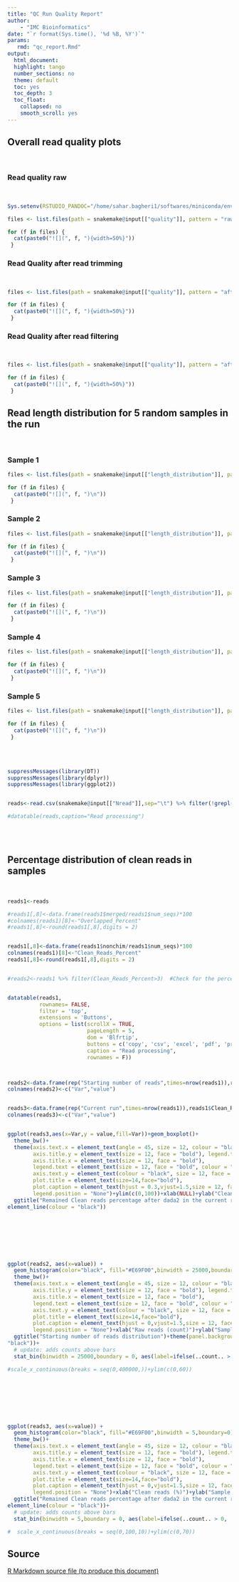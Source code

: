 ```yaml
---
title: "QC Run Quality Report"
author:
    - "IMC Bioinformatics"
date: "`r format(Sys.time(), '%d %B, %Y')`"
params:
   rmd: "qc_report.Rmd"
output:
  html_document:
  highlight: tango
  number_sections: no
  theme: default
  toc: yes
  toc_depth: 3
  toc_float:
    collapsed: no
    smooth_scroll: yes
---
```




## Overall read quality plots {.tabset .tabset-fade}

<br>

### Read quality raw 

<br>



```r
Sys.setenv(RSTUDIO_PANDOC="/home/sahar.bagheri1/softwares/miniconda/envs/rmd/bin")

files <- list.files(path = snakemake@input[["quality"]], pattern = "raw", full.names = TRUE)

for (f in files) {
  cat(paste0("![](", f, "){width=50%}"))
 }

```


### Read Quality after read trimming

<br>

```r

files <- list.files(path = snakemake@input[["quality"]], pattern = "afterQC", full.names =TRUE)

for (f in files) {
  cat(paste0("![](", f, "){width=50%}"))
 }
```


### Read Quality after read filtering

<br>

```r

files <- list.files(path = snakemake@input[["quality"]], pattern = "afterdada2", full.names =TRUE)

for (f in files) {
  cat(paste0("![](", f, "){width=50%}"))
 }
```


## Read length distribution for 5 random samples in the run {.tabset .tabset-fade}

<br>

### Sample 1

```r

files <- list.files(path = snakemake@input[["length_distribution"]], pattern = "S1", full.names =TRUE)

for (f in files) {
  cat(paste0("![](", f, ")\n"))
 }

```



### Sample 2

```r

files <- list.files(path = snakemake@input[["length_distribution"]], pattern = "S2", full.names =TRUE)

for (f in files) {
  cat(paste0("![](", f, ")\n"))
 }
```



### Sample 3

```r

files <- list.files(path = snakemake@input[["length_distribution"]], pattern = "S3", full.names =TRUE)

for (f in files) {
  cat(paste0("![](", f, ")\n"))
 }
```



### Sample 4

```r

files <- list.files(path = snakemake@input[["length_distribution"]], pattern = "S4", full.names =TRUE)

for (f in files) {
  cat(paste0("![](", f, ")\n"))
 }
```



### Sample 5

```r

files <- list.files(path = snakemake@input[["length_distribution"]], pattern = "S5", full.names =TRUE)

for (f in files) {
  cat(paste0("![](", f, ")\n"))
 }
```



<br>
<br>


```r

suppressMessages(library(DT))
suppressMessages(library(dplyr))
suppressMessages(library(ggplot2))


reads<-read.csv(snakemake@input[["Nread"]],sep="\t") %>% filter(!grepl('Undetermined|undetermined', file))

#datatable(reads,caption="Read processing")

```

<br>
<br>

## Percentage distribution of clean reads in samples

<br>

```r
reads1<-reads

#reads1[,8]<-data.frame(reads1$merged/reads1$num_seqs)*100
#colnames(reads1)[8]<-"Overlapped_Percent"
#reads1[,8]<-round(reads1[,8],digits = 2)


reads1[,8]<-data.frame(reads1$nonchim/reads1$num_seqs)*100
colnames(reads1)[8]<-"Clean_Reads_Percent"
reads1[,8]<-round(reads1[,8],digits = 2)


#reads2<-reads1 %>% filter(Clean_Reads_Percent>3)  #Check for the percentage threshold for excluding negative controls and undetermined rows, so far 40% has worked


datatable(reads1, 
          rownames= FALSE,
          filter = 'top',
          extensions = 'Buttons',
          options = list(scrollX = TRUE,
                         pageLength = 5,
                         dom = 'Blfrtip',
                         buttons = c('copy', 'csv', 'excel', 'pdf', 'print'),
                         caption = "Read processing",
                         rownames = F)) 



reads2<-data.frame(rep("Starting number of reads",times=nrow(reads1)),reads1$num_seqs)
colnames(reads2)<-c("Var","value")


reads3<-data.frame(rep("Current run",times=nrow(reads1)),reads1$Clean_Reads_Percent)
colnames(reads3)<-c("Var","value")



```


```r

ggplot(reads3,aes(x=Var,y = value,fill=Var))+geom_boxplot()+
  theme_bw()+
  theme(axis.text.x = element_text(angle = 45, size = 12, colour = "black",  hjust = 1, face= "bold"),
        axis.title.y = element_text(size = 12, face = "bold"), legend.title = element_text(size = 16, face = "bold"),
        axis.title.x = element_text(size = 12, face = "bold"),
        legend.text = element_text(size = 12, face = "bold", colour = "black"),
        axis.text.y = element_text(colour = "black", size = 12, face = "bold"),
        plot.title = element_text(size=14,face="bold"),
        plot.caption = element_text(hjust = 0.3,vjust=1.5,size = 12, face = "bold", colour = "red"),
        legend.position = "None")+ylim(c(0,100))+xlab(NULL)+ylab("Clean reads")+
  ggtitle("Remained Clean reads percentage after dada2 in the current run")+theme(panel.background = element_blank(),panel.border =element_rect(fill = NA, color = "black"), panel.grid.major = element_blank(),panel.grid.minor = element_blank(), axis.line = 
element_line(colour = "black"))


```

<br>
<br>
<br>
<br>
<br>

```r

ggplot(reads2, aes(x=value)) + 
  geom_histogram(color="black", fill="#E69F00",binwidth = 25000,boundary=0)+   #boundary start starts the bin from zero
  theme_bw()+
  theme(axis.text.x = element_text(angle = 45, size = 12, colour = "black",  hjust = 1, face= "bold"),
        axis.title.y = element_text(size = 12, face = "bold"), legend.title = element_text(size = 16, face = "bold"),
        axis.title.x = element_text(size = 12, face = "bold"),
        legend.text = element_text(size = 12, face = "bold", colour = "black"),
        axis.text.y = element_text(colour = "black", size = 12, face = "bold"),
        plot.title = element_text(size=14,face="bold"),
        plot.caption = element_text(hjust = 0,vjust=1.5,size = 12, face = "bold", colour = "red"),
        legend.position = "None")+xlab("Raw reads (count)")+ylab("Sample count")+
  ggtitle("Starting number of reads distribution")+theme(panel.background = element_blank(),panel.border =element_rect(fill = NA, color = "black"), panel.grid.major = element_blank(),panel.grid.minor = element_blank(), axis.line = element_line(colour = 
"black"))+
  # update: adds counts above bars
  stat_bin(binwidth = 25000,boundary = 0, aes(label=ifelse(..count.. > 0, ..count.., "")),geom="text",vjust=-0.9,hjust=0.5)#+labs(caption="Binwidth is 5.")

#scale_x_continuous(breaks = seq(0,400000,))+ylim(c(0,60))

```

<br>
<br>
<br>
<br>
<br>



```r

ggplot(reads3, aes(x=value)) + 
  geom_histogram(color="black", fill="#E69F00",binwidth = 5,boundary=0)+   #boundary start starts the bin from zero
  theme_bw()+
  theme(axis.text.x = element_text(angle = 45, size = 12, colour = "black",  hjust = 1, face= "bold"),
        axis.title.y = element_text(size = 12, face = "bold"), legend.title = element_text(size = 16, face = "bold"),
        axis.title.x = element_text(size = 12, face = "bold"),
        legend.text = element_text(size = 12, face = "bold", colour = "black"),
        axis.text.y = element_text(colour = "black", size = 12, face = "bold"),
        plot.title = element_text(size=14,face="bold"),
        plot.caption = element_text(hjust = 0,vjust=1.5,size = 12, face = "bold", colour = "red"),
        legend.position = "None")+xlab("Clean reads (%)")+ylab("Sample count")+
  ggtitle("Remained Clean reads percentage after dada2 in the current run")+theme(panel.background = element_blank(),panel.border =element_rect(fill = NA, color = "black"), panel.grid.major = element_blank(),panel.grid.minor = element_blank(), axis.line = 
element_line(colour = "black"))+
  # update: adds counts above bars
  stat_bin(binwidth = 5,boundary = 0, aes(label=ifelse(..count.. > 0, ..count.., "")),geom="text",vjust=-0.9)#+labs(caption="Binwidth is 5.")

#  scale_x_continuous(breaks = seq(0,100,10))+ylim(c(0,70))

```

## Source
<a download="qc_report.Rmd" href="`r base64enc::dataURI(file = params$rmd, mime = 'text/rmd', encoding = 'base64')`">R Markdown source file (to produce this document)</a>

